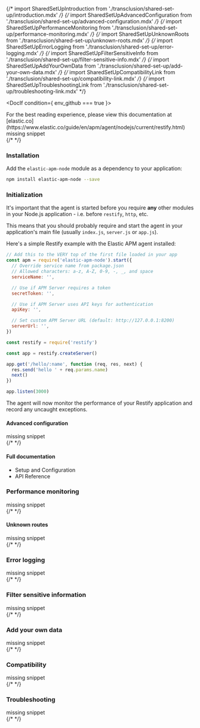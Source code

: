 

{/* import SharedSetUpIntroduction from './transclusion/shared-set-up/introduction.mdx' */}
{/* import SharedSetUpAdvancedConfiguration from './transclusion/shared-set-up/advanced-configuration.mdx' */}
{/* import SharedSetUpPerformanceMonitoring from './transclusion/shared-set-up/performance-monitoring.mdx' */}
{/* import SharedSetUpUnknownRoots from './transclusion/shared-set-up/unknown-roots.mdx' */}
{/* import SharedSetUpErrorLogging from './transclusion/shared-set-up/error-logging.mdx' */}
{/* import SharedSetUpFilterSensitiveInfo from './transclusion/shared-set-up/filter-sensitive-info.mdx' */}
{/* import SharedSetUpAddYourOwnData from './transclusion/shared-set-up/add-your-own-data.mdx' */}
{/* import SharedSetUpCompatibilityLink from './transclusion/shared-set-up/compatibility-link.mdx' */}
{/* import SharedSetUpTroubleshootingLink from './transclusion/shared-set-up/troubleshooting-link.mdx' */}


<div id="restify"></div>


<DocIf condition={ env_github === true }>

<DocCallOut title="Note">
For the best reading experience,
please view this documentation at [elastic.co](https://www.elastic.co/guide/en/apm/agent/nodejs/current/restify.html)
</DocCallOut>

</DocIf>

<div style={{ backgroundColor: "#F1F4FA", width: "100%", height: "250px", textAlign: "center", paddingTop: "110px", marginBottom: "20px" }}><DocIcon type="documents" title="missing snippet"/> missing snippet</div>
{/* <SharedSetUpIntroduction framework={framework} /> */}


<div id="restify-installation"></div>

### Installation

Add the `elastic-apm-node` module as a dependency to your application:

```bash
npm install elastic-apm-node --save
```

<div id="restify-initialization"></div>

### Initialization

It's important that the agent is started before you require **any** other modules in your Node.js application - i.e. before `restify`, `http`, etc.

This means that you should probably require and start the agent in your application's main file (usually `index.js`, `server.js` or `app.js`).

Here's a simple Restify example with the Elastic APM agent installed:

```js
// Add this to the VERY top of the first file loaded in your app
const apm = require('elastic-apm-node').start({
  // Override service name from package.json
  // Allowed characters: a-z, A-Z, 0-9, -, _, and space
  serviceName: '',

  // Use if APM Server requires a token
  secretToken: '',

  // Use if APM Server uses API keys for authentication
  apiKey: '',

  // Set custom APM Server URL (default: http://127.0.0.1:8200)
  serverUrl: '',
})

const restify = require('restify')

const app = restify.createServer()

app.get('/hello/:name', function (req, res, next) {
  res.send('hello ' + req.params.name)
  next()
})

app.listen(3000)
```

The agent will now monitor the performance of your Restify application and record any uncaught exceptions.

<div id="restify-advanced-configuration"></div>

#### Advanced configuration

<div style={{ backgroundColor: "#F1F4FA", width: "100%", height: "250px", textAlign: "center", paddingTop: "110px", marginBottom: "20px" }}><DocIcon type="documents" title="missing snippet"/> missing snippet</div>
{/* <SharedSetUpAdvancedConfiguration  /> */}


<div id="restify-full-documentation"></div>

#### Full documentation

* <DocLink id="serverlessObservabilityApmAgentsNodejsConfigure">Setup and Configuration</DocLink>
* <DocLink id="serverlessObservabilityApmAgentsNodejsApi">API Reference</DocLink>

<div id="restify-performance-monitoring"></div>

### Performance monitoring

<div style={{ backgroundColor: "#F1F4FA", width: "100%", height: "250px", textAlign: "center", paddingTop: "110px", marginBottom: "20px" }}><DocIcon type="documents" title="missing snippet"/> missing snippet</div>
{/* <SharedSetUpPerformanceMonitoring framework={framework}  /> */}


<div id="restify-unknown-routes"></div>

#### Unknown routes

<div style={{ backgroundColor: "#F1F4FA", width: "100%", height: "250px", textAlign: "center", paddingTop: "110px", marginBottom: "20px" }}><DocIcon type="documents" title="missing snippet"/> missing snippet</div>
{/* <SharedSetUpUnknownRoots framework={framework}  /> */}


<div id="restify-error-logging"></div>

### Error logging

<div style={{ backgroundColor: "#F1F4FA", width: "100%", height: "250px", textAlign: "center", paddingTop: "110px", marginBottom: "20px" }}><DocIcon type="documents" title="missing snippet"/> missing snippet</div>
{/* <SharedSetUpErrorLogging  /> */}


<div id="restify-filter-sensitive-information"></div>

### Filter sensitive information

<div style={{ backgroundColor: "#F1F4FA", width: "100%", height: "250px", textAlign: "center", paddingTop: "110px", marginBottom: "20px" }}><DocIcon type="documents" title="missing snippet"/> missing snippet</div>
{/* <SharedSetUpFilterSensitiveInfo  /> */}


<div id="restify-add-your-own-data"></div>

### Add your own data

<div style={{ backgroundColor: "#F1F4FA", width: "100%", height: "250px", textAlign: "center", paddingTop: "110px", marginBottom: "20px" }}><DocIcon type="documents" title="missing snippet"/> missing snippet</div>
{/* <SharedSetUpAddYourOwnData  /> */}


<div id="restify-compatibility"></div>

### Compatibility

<div style={{ backgroundColor: "#F1F4FA", width: "100%", height: "250px", textAlign: "center", paddingTop: "110px", marginBottom: "20px" }}><DocIcon type="documents" title="missing snippet"/> missing snippet</div>
{/* <SharedSetUpCompatibilityLink  /> */}


<div id="restify-troubleshooting"></div>

### Troubleshooting

<div style={{ backgroundColor: "#F1F4FA", width: "100%", height: "250px", textAlign: "center", paddingTop: "110px", marginBottom: "20px" }}><DocIcon type="documents" title="missing snippet"/> missing snippet</div>
{/* <SharedSetUpTroubleshootingLink  /> */}

